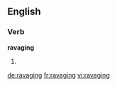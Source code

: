 ==English==

===Verb===
'''ravaging'''

# {{present participle of|ravage}}

[[de:ravaging]]
[[fr:ravaging]]
[[vi:ravaging]]